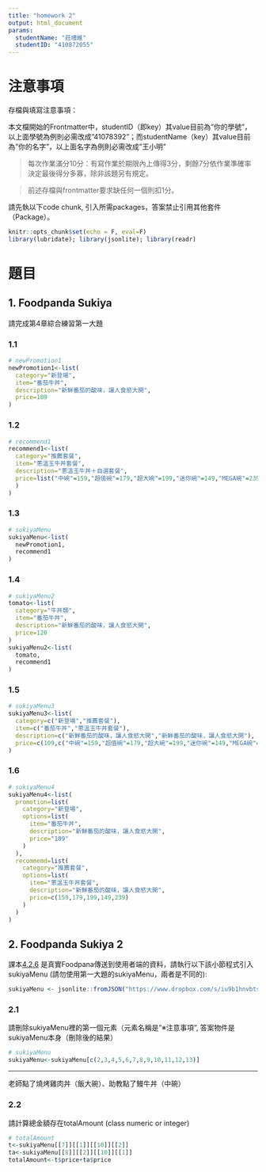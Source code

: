 ```yaml
---
title: "homework 2"
output: html_document
params:
  studentName: "莊禮維"
  studentID: "410872055"
---
```


# 注意事項

存檔與填寫注意事項：

  本文檔開始的Frontmatter中，studentID（即key）其value目前為"你的學號"，以上面學號為例則必需改成"41078392"；而studentName（key）其value目前為"你的名字"，以上面名字為例則必需改成"王小明"

> 每次作業滿分10分：有寫作業於期限內上傳得3分，剩餘7分依作業準確率決定最後得分多寡，除非該題另有規定。

> 前述存檔與frontmatter要求缺任何一個則扣1分。

請先執以下code chunk, 引入所需packages，答案禁止引用其他套件（Package）。
```r
knitr::opts_chunk$set(echo = F, eval=F)
library(lubridate); library(jsonlite); library(readr)
```

# 題目

## 1. Foodpanda Sukiya
請完成第4章綜合練習第一大題

### 1.1

```r
# newPromotion1 
newPromotion1<-list(
  category="新登場",
  item="番茄牛丼",
  description="新鮮番茄的酸味，讓人食慾大開",
  price=109
)

```

### 1.2

```r
# recommend1
recommend1<-list(
  category="推薦套餐",
  item="蔥溫玉牛丼套餐",
  description="蔥溫玉牛丼＋自選套餐",
  price=list("中碗"=159,"超值碗"=179,"超大碗"=199,"迷你碗"=149,"MEGA碗"=239
  )
)
```

### 1.3

```r
# sukiyaMenu
sukiyaMenu<-list(
  newPromotion1,
  recommend1
)
```

### 1.4

```r
# sukiyaMenu2
tomato<-list(
  category="牛丼類",
  item="番茄牛丼",
  description="新鮮番茄的酸味，讓人食慾大開",
  price=120
)
sukiyaMenu2<-list(
  tomato,
  recommend1
)
```

### 1.5

```r
# sukiyaMenu3
sukiyaMenu3<-list(
  category=c("新登場","推薦套餐"),
  item=c("番茄牛丼","蔥溫玉牛丼套餐"),
  description=c("新鮮番茄的酸味，讓人食慾大開","新鮮番茄的酸味，讓人食慾大開"),
  price=c(109,c("中碗"=159,"超值碗"=179,"超大碗"=199,"迷你碗"=149,"MEGA碗"=239))
)
```

### 1.6

```r
# sukiyaMenu4
sukiyaMenu4<-list(
  promotion=list(
    category="新登場",
    options=list(
      item="番茄牛丼",
      description="新鮮番茄的酸味，讓人食慾大開",
      price="109"
    )
  ),
  recommemd=list(
    category="推薦套餐",
    options=list(
      item="蔥溫玉牛丼套餐",
      description="新鮮番茄的酸味，讓人食慾大開",
      price=c(159,179,199,149,239)
    )
  )
)
```

## 2. Foodpanda Sukiya 2

課本[4.2.6](https://tpemartin.github.io/NTPU-R-for-Data-Science/operationonvectorandlist.html#sukiya-menu) 是真實Foodpana傳送到使用者端的資料，請執行以下該小節程式引入sukiyaMenu (請勿使用第一大題的sukiyaMenu，兩者是不同的):

```r
sukiyaMenu <- jsonlite::fromJSON("https://www.dropbox.com/s/iu9b1hnvbtss83q/sukiyaMenu.json?dl=1", simplifyDataFrame = F)
```


### 2.1 
請刪除sukiyaMenu裡的第一個元素（元素名稱是"※注意事項", 答案物件是sukiyaMenu本身（刪除後的結果）

```r
# sukiyaMenu
sukiyaMenu<-sukiyaMenu[c(2,3,4,5,6,7,8,9,10,11,12,13)]
```

***

老師點了燒烤雞肉丼（飯大碗）、助教點了鰻牛丼（中碗）

### 2.2
請計算總金額存在totalAmount (class numeric or integer)

```r
# totalAmount
t<-sukiyaMenu[[7]][[1]][[10]][[2]]
ta<-sukiyaMenu[[8]][[2]][[10]][[1]]
totalAmount<-t$price+ta$price
```


